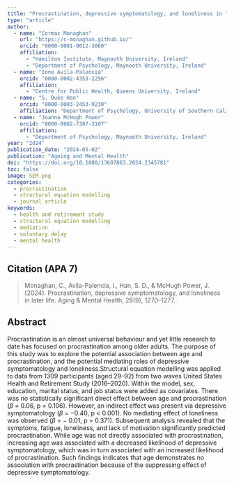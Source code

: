 ```yaml
---
title: "Procrastination, depressive symptomatology, and loneliness in later life"
type: "article"
author:
  - name: "Cormac Monaghan"
    url: "https://c-monaghan.github.io/"
    orcid: "0000-0001-9012-3060"
    affiliation: 
      - "Hamilton Institute, Maynooth University, Ireland"
      - "Department of Psychology, Maynooth University, Ireland"
  - name: "Ione Avila-Palencia"
    orcid: "0000-0002-4353-2256"
    affiliation: 
      - "Centre for Public Health, Queens University, Ireland"
  - name: "S. Duke Han"
    orcid: "0000-0003-2453-9230"
    affiliation: "Department of Psychology, University of Southern California, CA, USA"
  - name: "Joanna McHugh Power"
    orcid: "0000-0002-7387-3107"
    affiliation: 
      - "Department of Psychology, Maynooth University, Ireland"
year: "2024"
publication_date: "2024-05-02"
publication: "Ageing and Mental Health"
doi: "https://doi.org/10.1080/13607863.2024.2345781"
toc: false
image: SEM.png
categories:
  - procrastination
  - structural equation modelling
  - journal article
keywords: 
  - health and retirement study
  - structural equation modelling
  - mediation
  - voluntary delay
  - mental health
---
```


## Citation (APA 7)

> Monaghan, C., Avila-Palencia, I., Han, S. D., & McHugh Power, J. (2024). Procrastination, depressive symptomatology, and loneliness in later life. Aging & Mental Health, 28(9), 1270–1277.

## Abstract

Procrastination is an almost universal behaviour and yet little research to date has focused on procrastination among older adults. The purpose of this study was to explore the potential association between age and procrastination, and the potential mediating roles of depressive symptomatology and loneliness.Structural equation modelling was applied to data from 1309 participants (aged 29–92) from two waves United States Health and Retirement Study (2016–2020). Within the model, sex, education, marital status, and job status were added as covariates. There was no statistically significant direct effect between age and procrastination ($\beta$ = 0.06, p = 0.106). However, an indirect effect was present via depressive symptomatology ($\beta$ = −0.40, p \< 0.001). No mediating effect of loneliness was observed ($\beta$ = − 0.01, p = 0.371). Subsequent analysis revealed that the symptoms, fatigue, loneliness, and lack of motivation significantly predicted procrastination. While age was not directly associated with procrastination, increasing age was associated with a decreased likelihood of depressive symptomatology, which was in turn associated with an increased likelihood of procrastination. Such findings indicates that age demonstrates no association with procrastination because of the suppressing effect of depressive symptomatology.

